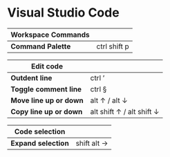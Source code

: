 # Visual Studio Code
 
Workspace Commands       | 
-------------------------|-----
**Command Palette**      | ctrl shift p

Edit code                | 
-------------------------|-----
**Outdent line**         | ctrl '
**Toggle comment line**  | ctrl §
**Move line up or down** | alt &uarr; / alt &darr;
**Copy line up or down** | alt shift &uarr; / alt shift &darr;

Code selection           | 
-------------------------|-----
**Expand selection**     | shift alt &rarr;
